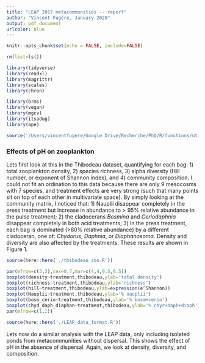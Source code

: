 ```yaml
---
title: "LEAP 2017 metacommunities -- report"
author: "Vincent Fugère, January 2020"
output: pdf_document
urlcolor: blue
---
```


```r
knitr::opts_chunk$set(echo = FALSE, include=FALSE)
```

```r
rm(list=ls())
```

```r
library(tidyverse)
library(readxl)
library(magrittr)
library(scales)
library(chron)

library(brms)
library(vegan)
library(mgcv)
library(itsadug)
library(ape)

source('/Users/vincentfugere/Google Drive/Recherche/PhD/R/functions/utils.R')
```

### Effects of pH on zooplankton ###

Lets first look at this in the Thibodeau dataset, quantifying for each bag: 1) total zooplankton density, 2) species richness, 3) alpha diversity (Hill number, or exponent of Shannon index), and 4) community composition. I could not fit an ordination to this data because there are only 9 mesocosms with 7 species, and treatment effects are very strong (such that many points sit on top of each other in multivariate space). By simply looking at the community matrix, I noticed that: 1) Nauplii disappear completely in the press treatment but increase in abundance to > 95% relative abundance in the pulse treatment; 2) the cladocerans *Bosmina* and *Ceriodaphnia* disappear completely in both acid treatments; 3) in the press treatment, each bag is dominated (>80% relative abundance) by a different cladoceran, one of: _Chydorus_, _Daphnia_, or _Diaphanosoma_. Density and diversity are also affected by the treatments. These results are shown in Figure 1.

```r
source(here::here('./thibodeau_zoo.R'))
```

```r
par(mfrow=c(3,2),cex=0.7,mar=c(4,4,0.5,0.5))
boxplot(density~treatment,thibodeau,ylab='total density')
boxplot(richness~treatment,thibodeau,ylab='richness')
boxplot(hill~treatment,thibodeau,ylab=expression(e^Shannon))
boxplot(Nauplii~treatment,thibodeau,ylab='% nauplii')
boxplot(bosm_cerio~treatment,thibodeau,ylab='% bosm+cerio')
boxplot(chyd_daph_diaphan~treatment,thibodeau,ylab='% chyr+daph+diaph')
par(mfrow=c(1,1))
```

```r
source(here::here('./LEAP_data_format.R'))
```

Lets now do a similar analysis with the LEAP data, only including isolated ponds from metacommunities without dispersal. This shows the effect of pH in the absence of dispersal. Again, we look at density, diversity, and composition.


